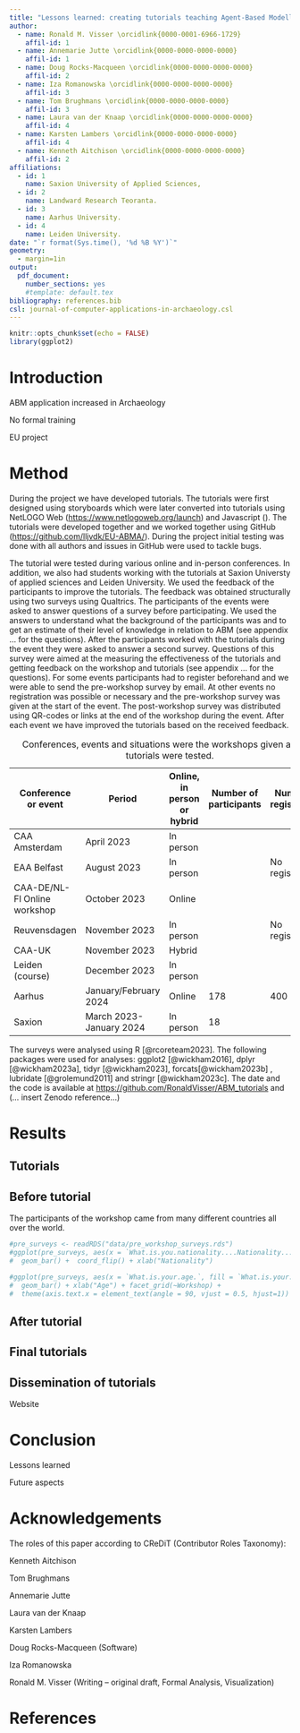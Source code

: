 ```yaml
---
title: "Lessons learned: creating tutorials teaching Agent-Based Modelling for Archaeologists"
author:
  - name: Ronald M. Visser \orcidlink{0000-0001-6966-1729}
    affil-id: 1
  - name: Annemarie Jutte \orcidlink{0000-0000-0000-0000}
    affil-id: 1
  - name: Doug Rocks-Macqueen \orcidlink{0000-0000-0000-0000}
    affil-id: 2
  - name: Iza Romanowska \orcidlink{0000-0000-0000-0000}
    affil-id: 3
  - name: Tom Brughmans \orcidlink{0000-0000-0000-0000}
    affil-id: 3
  - name: Laura van der Knaap \orcidlink{0000-0000-0000-0000}
    affil-id: 4
  - name: Karsten Lambers \orcidlink{0000-0000-0000-0000}
    affil-id: 4
  - name: Kenneth Aitchison \orcidlink{0000-0000-0000-0000}
    affil-id: 2
affiliations:
  - id: 1
    name: Saxion University of Applied Sciences,
  - id: 2
    name: Landward Research Teoranta.
  - id: 3
    name: Aarhus University.
  - id: 4
    name: Leiden University.
date: "`r format(Sys.time(), '%d %B %Y')`"
geometry:
  - margin=1in
output:
  pdf_document:
    number_sections: yes
    #template: default.tex
bibliography: references.bib
csl: journal-of-computer-applications-in-archaeology.csl
---
```


```r
knitr::opts_chunk$set(echo = FALSE)
library(ggplot2)
```

# Introduction

ABM application increased in Archaeology

No formal training

EU project

# Method

During the project we have developed tutorials. The tutorials were first designed using storyboards which were later converted into tutorials using NetLOGO Web (<https://www.netlogoweb.org/launch>) and Javascript (). The tutorials were developed together and we worked together using GitHub (<https://github.com/lljvdk/EU-ABMA/>). During the project initial testing was done with all authors and issues in GitHub were used to tackle bugs.

The tutorial were tested during various online and in-person conferences. In addition, we also had students working with the tutorials at Saxion Universty of applied sciences and Leiden University. We used the feedback of the participants to improve the tutorials. The feedback was obtained structurally using two surveys using Qualtrics. The participants of the events were asked to answer questions of a survey before participating. We used the answers to understand what the background of the participants was and to get an estimate of their level of knowledge in relation to ABM (see appendix ... for the questions). After the participants worked with the tutorials during the event they were asked to answer a second survey. Questions of this survey were aimed at the measuring the effectiveness of the tutorials and getting feedback on the workshop and tutorials (see appendix ... for the questions). For some events participants had to register beforehand and we were able to send the pre-workshop survey by email. At other events no registration was possible or necessary and the pre-workshop survey was given at the start of the event. The post-workshop survey was distributed using QR-codes or links at the end of the workshop during the event. After each event we have improved the tutorials based on the received feedback.

| Conference or event          | Period                  | Online, in person or hybrid  | Number of participants | Number of registrations |
|---------------|---------------|---------------|---------------|---------------|
| CAA Amsterdam                | April 2023              | In person                    |                        |                         |
| EAA Belfast                  | August 2023             | In person                    |                        | No registration         |
| CAA-DE/NL-Fl Online workshop | October 2023            | Online                       |                        |                         |
| Reuvensdagen                 | November 2023           | In person                    |                        | No registration         |
| CAA-UK                       | November 2023           | Hybrid                       |                        |                         |
| Leiden (course)              | December 2023           | In person                    |                        |                         |
| Aarhus                       | January/February 2024   | Online                       | 178                    | 400                     |
| Saxion                       | March 2023-January 2024 | In person                    | 18                     |                         |

: Conferences, events and situations were the workshops given and the tutorials were tested.

The surveys were analysed using R [@rcoreteam2023]. The following packages were used for analyses: ggplot2 [@wickham2016], dplyr [@wickham2023a], tidyr [@wickham2023], forcats[@wickham2023b] , lubridate [@grolemund2011] and stringr [@wickham2023c]. The date and the code is available at <https://github.com/RonaldVisser/ABM_tutorials> and (... insert Zenodo reference...)

# Results

## Tutorials

## Before tutorial

The participants of the workshop came from many different countries all over the world.

```r
#pre_surveys <- readRDS("data/pre_workshop_surveys.rds")
#ggplot(pre_surveys, aes(x = `What.is.you.nationality....Nationality...Text`)) +
#  geom_bar() +  coord_flip() + xlab("Nationality")

```

```r
#ggplot(pre_surveys, aes(x = `What.is.your.age.`, fill = `What.is.your.gender....Selected.Choice`)) +
#  geom_bar() + xlab("Age") + facet_grid(~Workshop) +
#  theme(axis.text.x = element_text(angle = 90, vjust = 0.5, hjust=1))

```

## After tutorial

## Final tutorials

## Dissemination of tutorials

Website

# Conclusion

Lessons learned

Future aspects

# Acknowledgements

The roles of this paper according to CReDiT (Contributor Roles Taxonomy):

Kenneth Aitchison

Tom Brughmans

Annemarie Jutte

Laura van der Knaap

Karsten Lambers

Doug Rocks-Macqueen (Software)

Iza Romanowska

Ronald M. Visser (Writing -- original draft, Formal Analysis, Visualization)

# References
